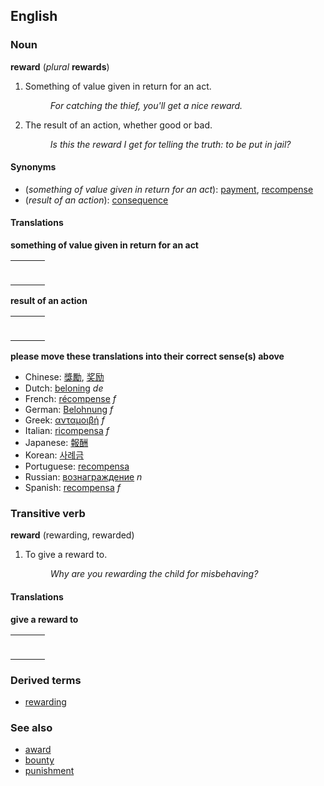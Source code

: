 ==English==
===Noun===
'''reward''' (''plural'' '''rewards''')

# Something of value given in return for an act.
#: ''For catching the thief, you'll get a nice reward.''
# The result of an action, whether good or bad.
#: ''Is this the reward I get for telling the truth: to be put in jail?''

====Synonyms====
*(''something of value given in return for an act''): [[payment]], [[recompense]]
*(''result of an action''): [[consequence]]

====Translations====

'''something of value given in return for an act'''
{| border=0  width=100%
|-
|bgcolor="#FFFFE0" valign=top width=48%|
{|
<!--Put translations for languages from A to I here-->
|}
| width=1% |
|bgcolor="#FFFFE0" valign=top width=48%|
{|
<!--Put translations for languages from J to Z here-->
|}
|}

'''result of an action'''
{| border=0  width=100%
|-
|bgcolor="#FFFFE0" valign=top width=48%|
{|
<!--Put translations for languages from A to I here-->
|}
| width=1% |
|bgcolor="#FFFFE0" valign=top width=48%|
{|
<!--Put translations for languages from J to Z here-->
|}
|}

'''please move these translations into their correct sense(s) above'''
*Chinese: [[獎勵]], [[奖励]]
*Dutch: [[beloning]] ''de''
*French: [[récompense]] ''f''
*German: [[Belohnung]] ''f''
*Greek: [[ανταμοιβή]] ''f''
*Italian: [[ricompensa]] ''f''
*Japanese: [[報酬]]
*Korean: [[사례금]]
*Portuguese: [[recompensa]]
*Russian: [[вознаграждение]] ''n''
*Spanish: [[recompensa]] ''f''

===Transitive verb===
'''reward''' (rewarding, rewarded)

# To give a reward to.
#: ''Why are you rewarding the child for misbehaving?''

====Translations====

'''give a reward to'''
{| border=0  width=100%
|-
|bgcolor="#FFFFE0" valign=top width=48%|
{|
<!--Put translations for languages from A to I here-->
|}
| width=1% |
|bgcolor="#FFFFE0" valign=top width=48%|
{|
<!--Put translations for languages from J to Z here-->
|}
|}

===Derived terms===
*[[rewarding]] <!-- adj, as, rewarding work -->

===See also===
*[[award]]
*[[bounty]]
*[[punishment]]